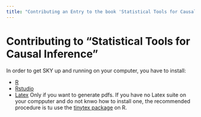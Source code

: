 ```yaml
---
title: "Contributing an Entry to the book 'Statistical Tools for Causal Inference': A Tutorial"
---
```


# Contributing to "Statistical Tools for Causal Inference"

In order to get SKY up and running on your computer, you have to install:

* [R](https://cran.r-project.org/mirrors.html)
* [Rstudio](https://www.rstudio.com/products/rstudio/download/)
* [Latex](https://www.latex-project.org/get/#tex-distributions) Only if you want to generate pdfs.
If you have no Latex suite on your compputer and do not knwo how to install one, the recommended procedure is tu use the [tinytex package](https://bookdown.org/yihui/rmarkdown/installation.html) on R.